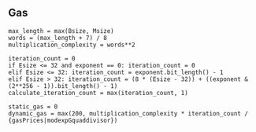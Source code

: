 ## Gas

    max_length = max(Bsize, Msize)
    words = (max_length + 7) / 8
    multiplication_complexity = words**2

    iteration_count = 0
    if Esize <= 32 and exponent == 0: iteration_count = 0
    elif Esize <= 32: iteration_count = exponent.bit_length() - 1
    elif Esize > 32: iteration_count = (8 * (Esize - 32)) + ((exponent & (2**256 - 1)).bit_length() - 1)
    calculate_iteration_count = max(iteration_count, 1)

    static_gas = 0
    dynamic_gas = max(200, multiplication_complexity * iteration_count / {gasPrices|modexpGquaddivisor})
